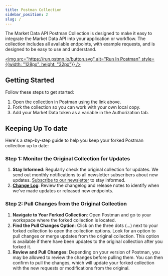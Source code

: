 ```yaml
---
title: Postman Collection
sidebar_position: 2
slug: /
---
```


The Market Data API Postman Collection is designed to make it easy to integrate the Market Data API into your application or workflow. The collection includes all available endpoints, with example requests, and is designed to be easy to use and understand.

[<img src="https://run.pstmn.io/button.svg" alt="Run In Postman" style={{width: "128px", height: "32px"}} />](https://app.getpostman.com/run-collection/27146376-b1331cd2-4749-4708-96fe-2f1708b02854?action=collection%2Ffork&source=rip_markdown&collection-url=entityId%3D27146376-b1331cd2-4749-4708-96fe-2f1708b02854%26entityType%3Dcollection%26workspaceId%3Dbd65af1d-3c36-4e62-ae64-f71008c154b4)

## Getting Started

Follow these steps to get started:

1. Open the collection in Postman using the link above.
2. Fork the collection so you can work with your own local copy.
3. Add your Market Data token as a variable in the Authorization tab.

## Keeping Up To date

Here's a step-by-step guide to help you keep your forked Postman collection up to date:

### Step 1: Monitor the Original Collection for Updates

1. **Stay Informed**: Regularly check the original collection for updates. We send out monthly notifications to all newsletter subscribers about new updates. [Subscribe to our newsletter](https://www.marketdata.app/newsletter) to stay informed.
2. **[Change Log](https://roadmap.marketdata.app/changelog)**: Review the changelog and release notes to identify when we've made updates or released new endpoints.

### Step 2: Pull Changes from the Original Collection

1. **Navigate to Your Forked Collection**: Open Postman and go to your workspace where the forked collection is located.
2. **Find the Pull Changes Option**: Click on the three dots (...) next to your forked collection to open the collection options. Look for an option to pull changes or merge updates from the original collection. This option is available if there have been updates to the original collection after you forked it.
3. **Review and Pull Changes**: Depending on your version of Postman, you may be allowed to review the changes before pulling them. You can then confirm to pull the changes, which will update your forked collection with the new requests or modifications from the original.
